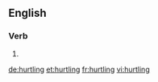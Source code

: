 ==English==

===Verb===
{{head|en|present participle}}

# {{present participle of|hurtle|lang=en}}

[[de:hurtling]]
[[et:hurtling]]
[[fr:hurtling]]
[[vi:hurtling]]